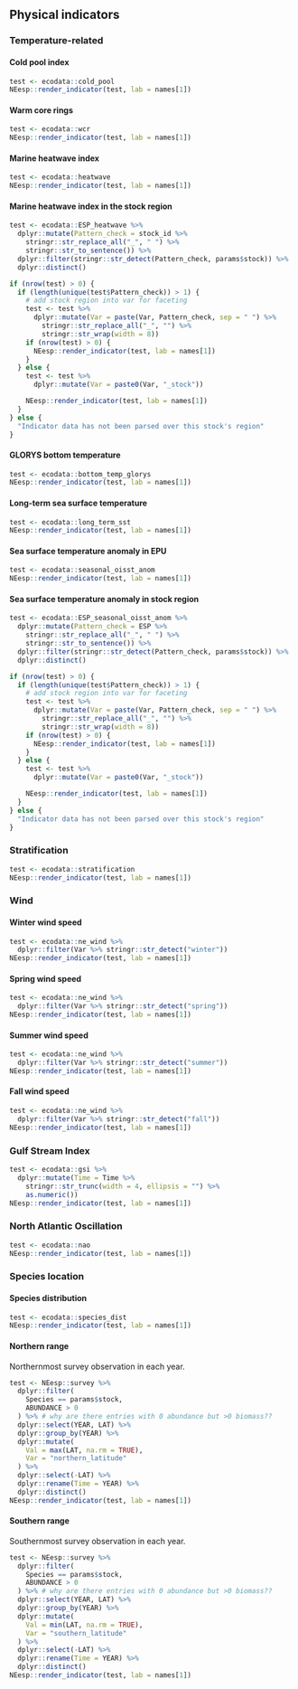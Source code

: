 ## Physical indicators

### Temperature-related

#### Cold pool index
```r
test <- ecodata::cold_pool
NEesp::render_indicator(test, lab = names[1])
```

#### Warm core rings
```r
test <- ecodata::wcr
NEesp::render_indicator(test, lab = names[1])
```

#### Marine heatwave index
```r
test <- ecodata::heatwave
NEesp::render_indicator(test, lab = names[1])
```

#### Marine heatwave index in the stock region
```r
test <- ecodata::ESP_heatwave %>%
  dplyr::mutate(Pattern_check = stock_id %>%
    stringr::str_replace_all("_", " ") %>%
    stringr::str_to_sentence()) %>%
  dplyr::filter(stringr::str_detect(Pattern_check, params$stock)) %>%
  dplyr::distinct()

if (nrow(test) > 0) {
  if (length(unique(test$Pattern_check)) > 1) {
    # add stock region into var for faceting
    test <- test %>%
      dplyr::mutate(Var = paste(Var, Pattern_check, sep = " ") %>%
        stringr::str_replace_all("_", "") %>%
        stringr::str_wrap(width = 8))
    if (nrow(test) > 0) {
      NEesp::render_indicator(test, lab = names[1])
    }
  } else {
    test <- test %>%
      dplyr::mutate(Var = paste0(Var, "_stock"))

    NEesp::render_indicator(test, lab = names[1])
  }
} else {
  "Indicator data has not been parsed over this stock's region"
}
```

#### GLORYS bottom temperature
```r
test <- ecodata::bottom_temp_glorys
NEesp::render_indicator(test, lab = names[1])
```

#### Long-term sea surface temperature
```r
test <- ecodata::long_term_sst
NEesp::render_indicator(test, lab = names[1])
```

#### Sea surface temperature anomaly in EPU
```r
test <- ecodata::seasonal_oisst_anom
NEesp::render_indicator(test, lab = names[1])
```

#### Sea surface temperature anomaly in stock region
```r
test <- ecodata::ESP_seasonal_oisst_anom %>%
  dplyr::mutate(Pattern_check = ESP %>%
    stringr::str_replace_all("_", " ") %>%
    stringr::str_to_sentence()) %>%
  dplyr::filter(stringr::str_detect(Pattern_check, params$stock)) %>%
  dplyr::distinct()

if (nrow(test) > 0) {
  if (length(unique(test$Pattern_check)) > 1) {
    # add stock region into var for faceting
    test <- test %>%
      dplyr::mutate(Var = paste(Var, Pattern_check, sep = " ") %>%
        stringr::str_replace_all("_", "") %>%
        stringr::str_wrap(width = 8))
    if (nrow(test) > 0) {
      NEesp::render_indicator(test, lab = names[1])
    }
  } else {
    test <- test %>%
      dplyr::mutate(Var = paste0(Var, "_stock"))

    NEesp::render_indicator(test, lab = names[1])
  }
} else {
  "Indicator data has not been parsed over this stock's region"
}
```

### Stratification
```r
test <- ecodata::stratification
NEesp::render_indicator(test, lab = names[1])
```

### Wind

#### Winter wind speed
```r
test <- ecodata::ne_wind %>%
  dplyr::filter(Var %>% stringr::str_detect("winter"))
NEesp::render_indicator(test, lab = names[1])
```

#### Spring wind speed
```r
test <- ecodata::ne_wind %>%
  dplyr::filter(Var %>% stringr::str_detect("spring"))
NEesp::render_indicator(test, lab = names[1])
```

#### Summer wind speed
```r
test <- ecodata::ne_wind %>%
  dplyr::filter(Var %>% stringr::str_detect("summer"))
NEesp::render_indicator(test, lab = names[1])
```

#### Fall wind speed
```r
test <- ecodata::ne_wind %>%
  dplyr::filter(Var %>% stringr::str_detect("fall"))
NEesp::render_indicator(test, lab = names[1])
```

### Gulf Stream Index
```r
test <- ecodata::gsi %>%
  dplyr::mutate(Time = Time %>%
    stringr::str_trunc(width = 4, ellipsis = "") %>%
    as.numeric())
NEesp::render_indicator(test, lab = names[1])
```

### North Atlantic Oscillation
```r
test <- ecodata::nao
NEesp::render_indicator(test, lab = names[1])
```

### Species location

#### Species distribution
```r
test <- ecodata::species_dist
NEesp::render_indicator(test, lab = names[1])
```

#### Northern range
Northernmost survey observation in each year.
```r
test <- NEesp::survey %>%
  dplyr::filter(
    Species == params$stock,
    ABUNDANCE > 0
  ) %>% # why are there entries with 0 abundance but >0 biomass??
  dplyr::select(YEAR, LAT) %>%
  dplyr::group_by(YEAR) %>%
  dplyr::mutate(
    Val = max(LAT, na.rm = TRUE),
    Var = "northern_latitude"
  ) %>%
  dplyr::select(-LAT) %>%
  dplyr::rename(Time = YEAR) %>%
  dplyr::distinct()
NEesp::render_indicator(test, lab = names[1])
```

#### Southern range
Southernmost survey observation in each year.
```r
test <- NEesp::survey %>%
  dplyr::filter(
    Species == params$stock,
    ABUNDANCE > 0
  ) %>% # why are there entries with 0 abundance but >0 biomass??
  dplyr::select(YEAR, LAT) %>%
  dplyr::group_by(YEAR) %>%
  dplyr::mutate(
    Val = min(LAT, na.rm = TRUE),
    Var = "southern_latitude"
  ) %>%
  dplyr::select(-LAT) %>%
  dplyr::rename(Time = YEAR) %>%
  dplyr::distinct()
NEesp::render_indicator(test, lab = names[1])
```

